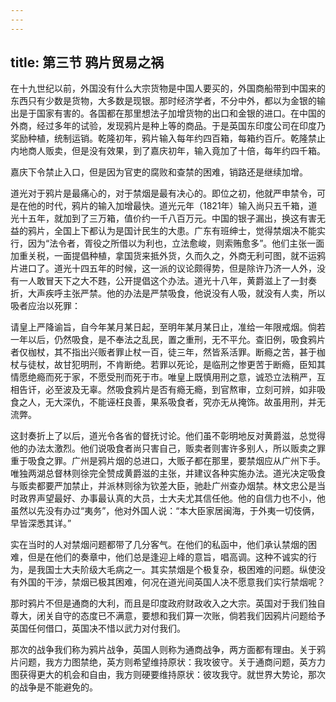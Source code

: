 ```yaml
---
---
---
```

title: 第三节 鸦片贸易之祸
---




在十九世纪以前，外国没有什么大宗货物是中国人要买的，外国商船带到中国来的东西只有少数是货物，大多数是现银。那时经济学者，不分中外，都以为金银的输出是于国家有害的。各国都在那里想法子加增货物的出口和金银的进口。在中国的外商，经过多年的试验，发现鸦片是种上等的商品。于是英国东印度公司在印度乃奖励种植，统制运销。乾隆初年，鸦片输入每年约四百箱，每箱约百斤。乾隆禁止内地商人贩卖，但是没有效果，到了嘉庆初年，输入竟加了十倍，每年约四千箱。

嘉庆下令禁止入口，但是因为官吏的腐败和查禁的困难，销路还是继续加增。

道光对于鸦片是最痛心的，对于禁烟是最有决心的。即位之初，他就严申禁令，可是在他的时代，鸦片的输入加增最快。道光元年（1821年）输入尚只五千箱，道光十五年，就加到了三万箱，值价约一千八百万元。中国的银子漏出，换这有害无益的鸦片，全国上下都认为是国计民生的大患。广东有班绅士，觉得禁烟决不能实行，因为“法令者，胥役之所借以为利也，立法愈峻，则索贿愈多”。他们主张一面加重关税，一面提倡种植，拿国货来抵外货，久而久之，外商无利可图，就不运鸦片进口了。道光十四五年的时候，这一派的议论颇得势，但是除许乃济一人外，没有一人敢冒天下之大不韪，公开提倡这个办法。道光十八年，黄爵滋上了一封奏折，大声疾呼主张严禁。他的办法是严禁吸食，他说没有人吸，就没有人卖，所以吸者应治以死罪：

请皇上严降谕旨，自今年某月某日起，至明年某月某日止，准给一年限戒烟。倘若一年以后，仍然吸食，是不奉法之乱民，置之重刑，无不平允。查旧例，吸食鸦片者仅枷杖，其不指出兴贩者罪止杖一百，徒三年，然皆系活罪。断瘾之苦，甚于枷杖与徒杖，故甘犯明刑，不肯断绝。若罪以死论，是临刑之惨更苦于断瘾，臣知其情愿绝瘾而死于家，不愿受刑而死于市。唯皇上既慎用刑之意，诚恐立法稍严，互相告讦，必至波及无辜。然吸食鸦片是否有瘾无瘾，到官熬审，立刻可辨，如非吸食之人，无大深仇，不能诬枉良善，果系吸食者，究亦无从掩饰。故虽用刑，并无流弊。

这封奏折上了以后，道光令各省的督抚讨论。他们虽不彰明地反对黄爵滋，总觉得他的办法太激烈。他们说吸食者尚只害自己，贩卖者则害许多别人，所以贩卖之罪重于吸食之罪。广州是鸦片烟的总进口，大贩子都在那里，要禁烟应从广州下手。唯独两湖总督林则徐完全赞成黄爵滋的主张，并建议各种实施办法。道光决定吸食与贩卖都要严加禁止，并派林则徐为钦差大臣，驰赴广州查办烟禁。林文忠公是当时政界声望最好、办事最认真的大员，士大夫尤其信任他。他的自信力也不小，他虽然以先没有办过“夷务”，他对外国人说：“本大臣家居闽海，于外夷一切伎俩，早皆深悉其详。”

实在当时的人对禁烟问题都带了几分客气。在他们的私函中，他们承认禁烟的困难，但是在他们的奏章中，他们总是逢迎上峰的意旨，唱高调。这种不诚实的行为，是我国士大夫阶级大毛病之一。其实禁烟是个极复杂，极困难的问题。纵使没有外国的干涉，禁烟已极其困难，何况在道光间英国人决不愿意我们实行禁烟呢？

那时鸦片不但是通商的大利，而且是印度政府财政收入之大宗。英国对于我们独自尊大，闭关自守的态度已不满意，要想和我们算一次账，倘若我们因鸦片问题给予英国任何借口，英国决不惜以武力对付我们。

那次的战争我们称为鸦片战争，英国人则称为通商战争，两方面都有理由。关于鸦片问题，我方力图禁绝，英方则希望维持原状：我攻彼守。关于通商问题，英方力图获得更大的机会和自由，我方则硬要维持原状：彼攻我守。就世界大势论，那次的战争是不能避免的。
